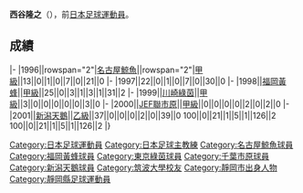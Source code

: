{{unreferenced|time=2013-07-16T09:33:27+00:00}}
{{Infobox football biography
|name=西谷隆之
|image=
|fullname=西谷隆之
|birth_date={{Birth date and age|1973|5|12}}
|cityofbirth=[[静岡縣|静岡縣]]
|countryofbirth=[[日本|日本]]
|position=[[中场|中场]]
|currentclub=
|years=1996-1997<br/>1998<br/>1999<br/>2000<br/>2001
|clubs=[[名古屋鯨魚|名古屋鯨魚]]<br/>[[福岡黃蜂|福岡黃蜂]]<br/>[[東京綠茵|川崎綠茵]]<br/>[[JEF聯市原·千葉|JEF聯市原]]<br/>[[新潟天鵝|新潟天鵝]]
|caps(goals)=
|nationalyears=
|nationalteam=
|nationalcaps(goals)=
|manageryears1= 2016-2017<br>2018
|managerclubs1= [[水戶蜀葵|水戶蜀葵]]<br>[[相模原體育會|SC相模原]]

}}
'''西谷隆之'''（{{Bd|1973年|5月12日||}}），前[[日本|日本]][[足球|足球]][[運動員|運動員]]。

==成績==
{{Football player club statistics 1|YYN}}
{{Football player club statistics 2|JPN|YYN}}
|-
|1996||rowspan="2"|[[名古屋鯨魚|名古屋鯨魚]]||rowspan="2"|[[日本職業足球甲級聯賽|甲級]]||13||0||1||0||7||0||21||0
|-
|1997||22||0||1||0||7||0||30||0
|-
|1998||[[福岡黃蜂|福岡黃蜂]]||[[日本職業足球甲級聯賽|甲級]]||25||0||3||1||3||1||31||2
|-
|1999||[[東京綠茵|川崎綠茵]]||[[日本職業足球甲級聯賽|甲級]]||3||0||0||0||0||0||3||0
|-
|2000||[[JEF聯市原·千葉|JEF聯市原]]||[[日本職業足球甲級聯賽|甲級]]||0||0||0||0||2||0||2||0
|-
|2001||[[新潟天鵝|新潟天鵝]]||[[日本職業足球乙級聯賽|乙級]]||37||0||0||0||2||0||39||0
{{Football player club statistics 3|1|JPN}}100||0||21||1||5||1||126||2
{{Football player club statistics 5}}100||0||21||1||5||1||126||2
|}

{{Japan-sport-bio-stub}}
{{Soccer-player-stub}}

[[Category:日本足球運動員|Category:日本足球運動員]]
[[Category:日本足球主教練|Category:日本足球主教練]]
[[Category:名古屋鯨魚球員|Category:名古屋鯨魚球員]]
[[Category:福岡黃蜂球員|Category:福岡黃蜂球員]]
[[Category:東京綠茵球員|Category:東京綠茵球員]]
[[Category:千葉市原球員|Category:千葉市原球員]]
[[Category:新潟天鵝球員|Category:新潟天鵝球員]]
[[Category:筑波大學校友|Category:筑波大學校友]]
[[Category:靜岡市出身人物|Category:靜岡市出身人物]]
[[Category:靜岡縣足球運動員|Category:靜岡縣足球運動員]]